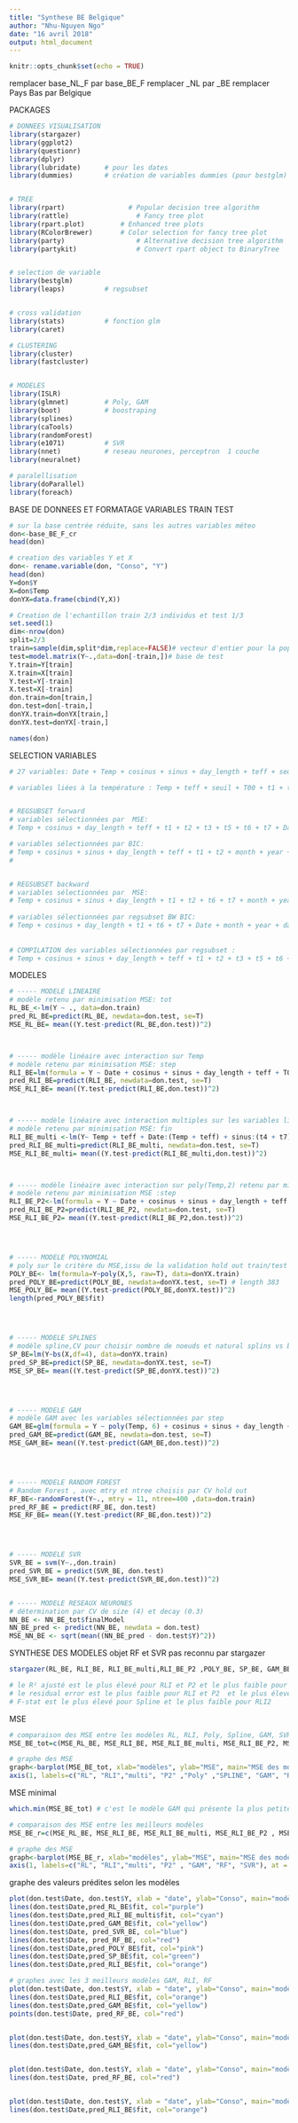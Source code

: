```yaml
---
title: "Synthese BE Belgique"
author: "Nhu-Nguyen Ngo"
date: "16 avril 2018"
output: html_document
---
```


```r
knitr::opts_chunk$set(echo = TRUE)
```

remplacer base_NL_F par base_BE_F
remplacer _NL par _BE
remplacer Pays Bas par Belgique


PACKAGES
```r
# DONNEES VISUALISATION
library(stargazer)
library(ggplot2)
library(questionr)
library(dplyr)
library(lubridate)      # pour les dates
library(dummies)        # création de variables dummies (pour bestglm)


# TREE
library(rpart)				  # Popular decision tree algorithm
library(rattle)					# Fancy tree plot
library(rpart.plot)			# Enhanced tree plots
library(RColorBrewer)		# Color selection for fancy tree plot
library(party)					# Alternative decision tree algorithm
library(partykit)				# Convert rpart object to BinaryTree


# selection de variable
library(bestglm)
library(leaps)          # regsubset


# cross validation
library(stats)          # fonction glm
library(caret)

# CLUSTERING
library(cluster)
library(fastcluster)


# MODELES
library(ISLR)
library(glmnet)         # Poly, GAM
library(boot)           # boostraping
library(splines)
library(caTools)
library(randomForest)
library(e1071)          # SVR
library(nnet)           # reseau neurones, perceptron  1 couche
library(neuralnet)

# paralellisation
library(doParallel)
library(foreach)


```



BASE DE DONNEES ET FORMATAGE VARIABLES TRAIN TEST
```r

# sur la base centrée réduite, sans les autres variables méteo
don<-base_BE_F_cr
head(don)

# creation des variables Y et X
don<- rename.variable(don, "Conso", "Y")
head(don)
Y=don$Y 
X=don$Temp
donYX=data.frame(cbind(Y,X))

# Creation de l'echantillon train 2/3 individus et test 1/3
set.seed(1)
dim<-nrow(don)
split=2/3
train=sample(dim,split*dim,replace=FALSE)# vecteur d'entier pour la population d'individus en base d'apprentissage
test=model.matrix(Y~.,data=don[-train,])# base de test
Y.train=Y[train]
X.train=X[train]
Y.test=Y[-train]
X.test=X[-train]
don.train=don[train,]
don.test=don[-train,]
donYX.train=donYX[train,]
donYX.test=donYX[-train,]

names(don)

```

SELECTION VARIABLES 

```r

# 27 variables: Date + Temp + cosinus + sinus + day_length + teff + seuil + T00 + month + year + day + weekend + wday + quarter + season + holidays + jc + lagholidays + leadholidays + t1 + t2 + t3 + t4 + t5 + t6 + t7

# variables liées à la température : Temp + teff + seuil + T00 + t1 + t2 + t3 + t4 + t5 + t6 + t7


# REGSUBSET forward
# variables sélectionnées par  MSE: 
# Temp + cosinus + day_length + teff + t1 + t2 + t3 + t5 + t6 + t7 + Date + month + year + day + holidays + lagholidays + wday + quarter + season

# variables sélectionnées par BIC: 
# Temp + cosinus + sinus + day_length + teff + t1 + t2 + month + year + wday + quarter
# 


# REGSUBSET backward
# variables sélectionnées par  MSE: 
# Temp + cosinus + sinus + day_length + t1 + t2 + t6 + t7 + month + year + day + holidays + jc + quarter + season 
 
# variables sélectionnées par regsubset BW BIC: 
# Temp + cosinus + day_length + t1 + t6 + t7 + Date + month + year + day + quarter
 
 
# COMPILATION des variables sélectionnées par regsubset : 
# Temp + cosinus + sinus + day_length + teff + t1 + t2 + t3 + t5 + t6 + t7 + Date + month + year + day + holidays + jc + lagholidays + wday + quarter + season

```




MODELES
```r

# ----- MODELE LINEAIRE 
# modèle retenu par minimisation MSE: tot
RL_BE_<-lm(Y ~ ., data=don.train)
pred_RL_BE=predict(RL_BE, newdata=don.test, se=T)
MSE_RL_BE= mean((Y.test-predict(RL_BE,don.test))^2)



# ----- modèle linéaire avec interaction sur Temp 
# modèle retenu par minimisation MSE: step
RLI_BE=lm(formula = Y ~ Date + cosinus + sinus + day_length + teff + T00 + month + year + day + holidays + jc + lagholidays +   leadholidays + Temp + cosinus:Temp + sinus:Temp + day_length:Temp + teff:Temp + month:Temp + jc:Temp + lagholidays:Temp, data = don.train) 
pred_RLI_BE=predict(RLI_BE, newdata=don.test, se=T)
MSE_RLI_BE= mean((Y.test-predict(RLI_BE,don.test))^2)



# ----- modèle linéaire avec interaction multiples sur les variables liées à la température (Temp, teff, seuil, T00 et t1 à t7)
# modèle retenu par minimisation MSE: fin
RLI_BE_multi <-lm(Y~ Temp + teff + Date:(Temp + teff) + sinus:(t4 + t7) + month:(Temp + teff + T00 + t7) + year:(Temp + teff ) + day:teff + holidays:t6 + lagholidays:(Temp + teff + t1 +t3) + leadholidays:(Temp + teff + t6), data=don.train) 
pred_RLI_BE_multi=predict(RLI_BE_multi, newdata=don.test, se=T)
MSE_RLI_BE_multi= mean((Y.test-predict(RLI_BE_multi,don.test))^2)



# ----- modèle linéaire avec interaction sur poly(Temp,2) retenu par minimisation MSE
# modèle retenu par minimisation MSE :step
RLI_BE_P2<-lm(formula = Y ~ Date + cosinus + sinus + day_length + teff + T00 + month + year + day + holidays + jc + lagholidays +     leadholidays + I(poly(Temp, 2)) + cosinus:I(poly(Temp, 2)) + sinus:I(poly(Temp, 2)) + day_length:I(poly(Temp, 2)) + teff:I(poly(Temp, 2)) + month:I(poly(Temp, 2)) + jc:I(poly(Temp, 2)) + lagholidays:I(poly(Temp, 2)), data = don.train)
pred_RLI_BE_P2=predict(RLI_BE_P2, newdata=don.test, se=T)
MSE_RLI_BE_P2= mean((Y.test-predict(RLI_BE_P2,don.test))^2)




# ----- MODELE POLYNOMIAL
# poly sur le critère du MSE,issu de la validation hold out train/test et k_folds
POLY_BE<- lm(formula=Y~poly(X,5, raw=T), data=donYX.train)
pred_POLY_BE=predict(POLY_BE, newdata=donYX.test, se=T) # length 383
MSE_POLY_BE= mean((Y.test-predict(POLY_BE,donYX.test))^2)
length(pred_POLY_BE$fit)




# ----- MODELE SPLINES
# modèle spline,CV pour choisir nombre de noeuds et natural splins vs basic splines
SP_BE=lm(Y~bs(X,df=4), data=donYX.train)
pred_SP_BE=predict(SP_BE, newdata=donYX.test, se=T)
MSE_SP_BE= mean((Y.test-predict(SP_BE,donYX.test))^2)




# ----- MODELE GAM
# modèle GAM avec les variables sélectionnées par step
GAM_BE=glm(formula = Y ~ poly(Temp, 6) + cosinus + sinus + day_length + month + year + day + holidays + lagholidays + leadholidays +   teff + t1 + t3 + t7, data = don.train) 
pred_GAM_BE=predict(GAM_BE, newdata=don.test, se=T)
MSE_GAM_BE= mean((Y.test-predict(GAM_BE,don.test))^2)




# ----- MODELE RANDOM FOREST
# Random Forest , avec mtry et ntree choisis par CV hold out
RF_BE<-randomForest(Y~., mtry = 11, ntree=400 ,data=don.train)
pred_RF_BE = predict(RF_BE, don.test)
MSE_RF_BE= mean((Y.test-predict(RF_BE,don.test))^2)




# ----- MODELE SVR
SVR_BE = svm(Y~.,don.train)
pred_SVR_BE = predict(SVR_BE, don.test)
MSE_SVR_BE= mean((Y.test-predict(SVR_BE,don.test))^2)


# ----- MODELE RESEAUX NEURONES
# détermination par CV de size (4) et decay (0.3)
NN_BE <- NN_BE_tot$finalModel
NN_BE_pred <- predict(NN_BE, newdata = don.test)
MSE_NN_BE <- sqrt(mean((NN_BE_pred - don.test$Y)^2)) 


```


SYNTHESE DES MODELES objet RF et SVR pas reconnu par stargazer
```r

stargazer(RL_BE, RLI_BE, RLI_BE_multi,RLI_BE_P2 ,POLY_BE, SP_BE, GAM_BE, type='text', flip=TRUE, title="Results", align=TRUE, keep=c("Date"), column.labels = c("RL", "RLI", "multi","P2","poly","Spline" ,"GAM"), model.names = TRUE, single.row = TRUE)

# le R² ajusté est le plus élevé pour RLI et P2 et le plus faible pour Poly et Spline
# le residual error est le plus faible pour RLI et P2  et le plus élevé pour poly et Spline
# F-stat est le plus élevé pour Spline et le plus faible pour RLI2

```


MSE
```r


# comparaison des MSE entre les modèles RL, RLI, Poly, Spline, GAM, SVR
MSE_BE_tot=c(MSE_RL_BE, MSE_RLI_BE, MSE_RLI_BE_multi, MSE_RLI_BE_P2, MSE_POLY_BE, MSE_SP_BE, MSE_GAM_BE, MSE_RF_BE, MSE_SVR_BE, MSE_NN_BE)

# graphe des MSE
graph<-barplot(MSE_BE_tot, xlab="modèles", ylab="MSE", main="MSE des modèles",las=0)
axis(1, labels=c("RL", "RLI","multi", "P2" ,"Poly" ,"SPLINE", "GAM", "RF", "SVR", "NN"), at = graph)

```

MSE minimal
```r
which.min(MSE_BE_tot) # c'est le modèle GAM qui présente la plus petite MSE
```


```r

# comparaison des MSE entre les meilleurs modèles 
MSE_BE_r=c(MSE_RL_BE, MSE_RLI_BE, MSE_RLI_BE_multi, MSE_RLI_BE_P2 , MSE_GAM_BE, MSE_RF_BE, MSE_SVR_BE)

# graphe des MSE
graph<-barplot(MSE_BE_r, xlab="modèles", ylab="MSE", main="MSE des modèles",las=0)
axis(1, labels=c("RL", "RLI","multi", "P2" , "GAM", "RF", "SVR"), at = graph)

```





graphe des valeurs prédites selon les modèles
```r

plot(don.test$Date, don.test$Y, xlab = "date", ylab="Conso", main="modèles" )
lines(don.test$Date,pred_RL_BE$fit, col="purple") 
lines(don.test$Date,pred_RLI_BE_multi$fit, col="cyan") 
lines(don.test$Date,pred_GAM_BE$fit, col="yellow") 
lines(don.test$Date, pred_SVR_BE, col="blue") 
lines(don.test$Date, pred_RF_BE, col="red") 
lines(don.test$Date,pred_POLY_BE$fit, col="pink") 
lines(don.test$Date,pred_SP_BE$fit, col="green") 
lines(don.test$Date,pred_RLI_BE$fit, col="orange") 

```

```r
# graphes avec les 3 meilleurs modèles GAM, RLI, RF
plot(don.test$Date, don.test$Y, xlab = "date", ylab="Conso", main="modèles 6 pays GAM(yellow), SVR(blue), RF(red)" )
lines(don.test$Date,pred_RLI_BE$fit, col="orange") 
lines(don.test$Date,pred_GAM_BE$fit, col="yellow")
points(don.test$Date, pred_RF_BE, col="red")



```


```r
plot(don.test$Date, don.test$Y, xlab = "date", ylab="Conso", main="modèles 6 pays GAM(yellow)" )
lines(don.test$Date,pred_GAM_BE$fit, col="yellow")


plot(don.test$Date, don.test$Y, xlab = "date", ylab="Conso", main="modèles 6 pays RF(red)" )
lines(don.test$Date, pred_RF_BE, col="red")


plot(don.test$Date, don.test$Y, xlab = "date", ylab="Conso", main="modèles 6 pays RFI(orange)" )
lines(don.test$Date,pred_RLI_BE$fit, col="orange") 

```



